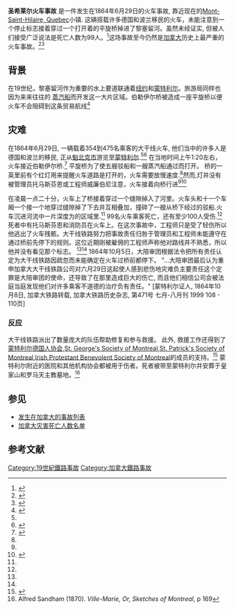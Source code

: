 {{Rough translation|en:St-Hilaire train disaster}}
{{Infobox rail accident
|image         = Beloeil bridge train accident, 1864.jpg
|title         = St-Hilaire train disaster
|date          = 1894年6月29日
|time          = 上午1：20
|location      = [[Mont-Saint-Hilaire,_Quebec|Mont-Saint-Hilaire, Quebec]]
|country       = [[加拿大|加拿大]]
|line          = [[Grand_Trunk_Railroad|Grand Trunk Railroad]]
|operator      = 
|type          = Signal passed at danger
|cause         = 人为错误
|trains        = 1
|pax           = 354-475
|deaths        = 99
|injuries      = 100
}}
 
'''圣希莱尔火车事故''' 是一件发生在1864年6月29日的火车事故, 靠近现在的[[Mont-Saint-Hilaire,_Quebec|Mont-Saint-Hilaire, Quebec]]小镇. 这辆搭载许多德国和波兰移民的火车，未能注意到一个停止标志接着穿过一个打开着的平旋桥掉进了黎塞留河。虽然未经证实, 但被人们接受广泛说法是死亡人数为99人。<ref name="HFoC2">{{cite web 
 |title=Grand Trunk Railway of Canada 
 |publisher=Historica Foundation of Canada 
 |url=http://www.thecanadianencyclopedia.com/index.cfm?PgNm=TCE&Params=A1ARTA0003380 
 |accessdate=2011-04-11 
 |deadurl=yes 
 |archiveurl=https://web.archive.org/web/20101204033356/http://www.thecanadianencyclopedia.com/index.cfm?PgNm=TCE&Params=A1ARTA0003380 
 |archivedate=2010-12-04 
 }}</ref>这场事故至今仍然是[[加拿大|加拿大]]历史上最严重的火车事故。<ref name="HFoC">{{cite web
  | title = Railways
  | publisher = Historica Foundation of Canada
  | url=http://www.thecanadianencyclopedia.com/index.cfm?PgNm=TCE&Params=A1SEC900560
  | accessdate = 2008-11-09}}{{dead link|date=April 2011}}</ref><ref name="CanRail">
{{cite web
 |title      = The Immigrant Special, June 29, 1864
 |url        = http://exporail.scah.ca/can_rail/Canadian%20Rail%20no%20471_1999.pdf
 |accessdate = 2012-06-29
 |last       = Thompson
 |first      = John
 |work       = Canadian Rail #471
 |date       = July–August 1999
 |format     = pdf
 |pages      = 91-110
}}{{dead link|date=2017年12月 |bot=InternetArchiveBot |fix-attempted=yes }}</ref>

== 背景 ==
在19世纪，黎塞留河作为重要的水上要道联通着[[纽约|纽约]]和[[蒙特利尔|蒙特利尔]]。旅游局同样也因为来来往往的 [[蒸汽船|蒸汽船]]而开发这一大片区域。伯勒伊尔桥被造成一座平旋桥以便火车不会阻碍到这条贸易航线<ref name="MMOCHMP">{{cite web
  | title = MP-0000.1452.84 Richelieu River, Belœil Mountain, St. Hilaire, QC, about 1870
  | publisher = McCord Museum of Canadian History
  | url = http://www.mccord-museum.qc.ca/en/collection/artifacts/MP-0000.1452.84&section=196?Lang=1&accessnumber=MP-0000.1452.84&section=196#description
  | accessdate = 2008-12-18
  | archive-date = 2016-03-14
  | archive-url = https://web.archive.org/web/20160314074324/http://www.mccord-museum.qc.ca/en/collection/artifacts/MP-0000.1452.84%26section%3D196?Lang=1&accessnumber=MP-0000.1452.84&section=196#description
  | dead-url = no
  }}</ref>

== 灾难 ==
在1864年6月29日, 一辆载着354到475名乘客的大干线火车, 他们当中的许多人是德国和波兰的移民, 正从[[魁北克市|魁北克市]]游览至[[蒙特利尔|蒙特利尔]].<ref name="HFoC"/><ref name="LaAC">{{cite web
  | title = Railway Disaster
  | publisher = Library and Archives Canada
  | url = http://www.collectionscanada.gc.ca/trains/kids/021007-5010-e.html
  | accessdate = 2012-06-29
  | archive-url = https://web.archive.org/web/20120204053614/http://www.collectionscanada.gc.ca/trains/kids/021007-5010-e.html
  | archive-date = 2012-02-04
  | dead-url = yes
  }}</ref>
在当地时间上午1:20左右，火车接近伯勒伊尔桥.<ref name="NYTimes">{{cite news|url=http://query.nytimes.com/mem/archive-free/pdf?_r=1&res=9D04E5DE1F30EE34BC4850DFB066838F679FDE&oref=slogin|title=FEARFUL RAILROAD ACCIDENT|date=1864-06-30|publisher=The New York Times|accessdate=2008-11-09 | format=PDF}}</ref> 平旋桥为了使五艘驳船和一艘蒸汽船通过而打开。 桥的一英里前有个红灯用来提醒火车道路是打开的，火车需要放慢速度.<ref name="LaAC"/>然而,灯并没有被管理员托马斯芬恩或工程师威廉伯尼注意，火车接着向桥行进<ref name="NYTimes"/><ref name="McCord">{{cite web
  | title = Keys to History:
  | publisher = McCord Museum of Canadian History
  | url = http://www.musee-mccord.qc.ca/scripts/printobject.php?accessNumber=MP-0000.1452.84&Lang=1
  | accessdate = 2008-11-11
  | archive-date = 2016-03-23
  | archive-url = https://web.archive.org/web/20160323011755/http://www.musee-mccord.qc.ca/scripts/printobject.php?accessnumber=mp-0000.1452.84&lang=1
  | dead-url = no
  }}</ref>

在凌晨一点二十分，火车上了桥接着穿过一个缝隙掉入了河里。火车头和十一个车厢一个接一个地穿过缝隙掉了下去并互相叠加，撞碎了一艘从桥下经过的驳船.火车沉进河流中一片深度为{{convert|10|ft}}的区域里.<ref name="HFoC"/> 99名火车乘客死亡，还有至少100人受伤.<ref name="HFoC"/> 死者中有托马斯芬恩和消防员在火车上。在这次事故中，工程师只是受了轻伤所以他逃出了火车残骸。大干线铁路努力把事故责任归咎于管理员和工程师未能遵守在通过桥前先停下的规则。这位近期刚被雇佣的工程师声称他对路线并不熟悉，所以他并没有看见那个标志。
<ref name="NYTimes"/><ref name="McCord"/> 
1864年10月5日，大陪审团根据法令把所有责任认定为大干线铁路因疏忽而未能确定在火车过桥前都停下。 "...大陪审团最后认为重申加拿大大干线铁路公司对六月29日这起使人感到悲伤地灾难负主要责任这个定罪是大陪审团的使命，还导致了在那里造成巨大的伤亡, 而且他们相信公司会被法庭当庭发现他们对许多乘客不道德的治疗负有责任。" [蒙特利尔证人, 1864年10月8日, 加拿大铁路转载, 加拿大铁路历史杂志, 第471号 七月-八月刊 1999  108 - 110页]

=== 反应 ===
大干线铁路派出了数量庞大的队伍帮助修复和参与救援。 此外, 救援工作还得到了[[蒙特利尔德国人协会|蒙特利尔德国人协会]],[[St._George's_Society_of_Montreal|St. George's Society of Montreal]],[[St._Patrick's_Society_of_Montreal|St. Patrick's Society of Montreal]],[[Irish_Protestant_Benevolent_Society_of_Montreal|Irish Protestant Benevolent Society of Montreal]]的成员的支持。<ref>{{cite news|title=Frightful Railway Accident|newspaper=The Irish Canadian|date=6 July 1864|url=http://news.google.com/newspapers?id=U0RKAAAAIBAJ&sjid=jB8DAAAAIBAJ&pg=4185%2C5487669}}</ref>  蒙特利尔附近的医院和其他机构协会都被用于伤者。死者被带至蒙特利尔并安葬于皇家山和罗马天主教墓地。<ref name="V-MorSoM">Alfred Sandham (1870). ''Ville-Marie, Or, Sketches of Montreal'', p 169</ref>

==参见 ==
*[[发生在加拿大的事故列表|发生在加拿大的事故列表]]
*[[加拿大灾害死亡人数名单|加拿大灾害死亡人数名单]]

== 参考文献==
{{reflist}}

{{coord|45.548077|N|73.209972|W|region:CA-QB_type:landmark_source:dewiki|display=title}}

[[Category:19世紀鐵路事故|Category:19世紀鐵路事故]]
[[Category:加拿大鐵路事故|Category:加拿大鐵路事故]]